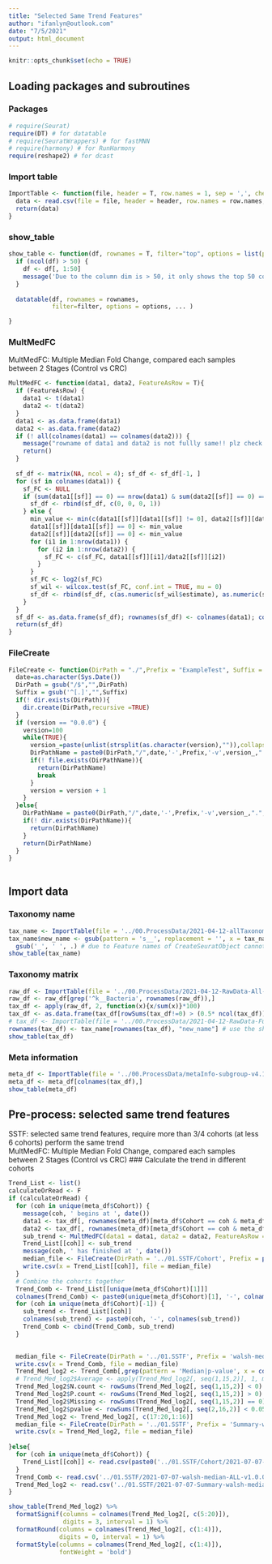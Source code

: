 ```yaml
---
title: "Selected Same Trend Features"
author: "ifanlyn@outlook.com"
date: "7/5/2021"
output: html_document
---
```


```r
knitr::opts_chunk$set(echo = TRUE)
```

## Loading packages and subroutines {.tabset}

### Packages

```r
# require(Seurat)
require(DT) # for datatable
# require(SeuratWrappers) # for fastMNN
# require(harmony) # for RunHarmony
require(reshape2) # for dcast
```

### Import table

```r
ImportTable <- function(file, header = T, row.names = 1, sep = ',', check.names = FALSE, ...){
  data <- read.csv(file = file, header = header, row.names = row.names, sep = sep, check.names = check.names, ...)
  return(data)
}
```

### show_table

```r
show_table <- function(df, rownames = T, filter="top", options = list(pageLength = 10, scrollX=T), ...){
  if (ncol(df) > 50) {
    df <- df[, 1:50]
    message('Due to the column dim is > 50, it only shows the top 50 columns.')
  }
  
  datatable(df, rownames = rownames, 
            filter=filter, options = options, ... )

}
```

### MultMedFC

MultMedFC: Multiple Median Fold Change, compared each samples between 2 Stages (Control vs CRC)

```r
MultMedFC <- function(data1, data2, FeatureAsRow = T){
  if (FeatureAsRow) {
    data1 <- t(data1)
    data2 <- t(data2)
  }
  data1 <- as.data.frame(data1)
  data2 <- as.data.frame(data2)
  if (! all(colnames(data1) == colnames(data2))) {
    message("rowname of data1 and data2 is not fullly same!! plz check it !!")
    return()
  }
  
  sf_df <- matrix(NA, ncol = 4); sf_df <- sf_df[-1, ]
  for (sf in colnames(data1)) {
    sf_FC <- NULL
    if (sum(data1[[sf]] == 0) == nrow(data1) & sum(data2[[sf]] == 0) == nrow(data2)) {
      sf_df <- rbind(sf_df, c(0, 0, 0, 1))
    } else {
      min_value <- min(c(data1[[sf]][data1[[sf]] != 0], data2[[sf]][data2[[sf]] != 0]))/10
      data1[[sf]][data1[[sf]] == 0] <- min_value
      data2[[sf]][data2[[sf]] == 0] <- min_value
      for (i1 in 1:nrow(data1)) {
        for (i2 in 1:nrow(data2)) {
          sf_FC <- c(sf_FC, data1[[sf]][i1]/data2[[sf]][i2])
        } 
      }
      sf_FC <- log2(sf_FC)
      sf_wil <- wilcox.test(sf_FC, conf.int = TRUE, mu = 0)
      sf_df <- rbind(sf_df, c(as.numeric(sf_wil$estimate), as.numeric(sf_wil$conf.int), as.numeric(sf_wil$p.value)))
    }
  }
  sf_df <- as.data.frame(sf_df); rownames(sf_df) <- colnames(data1); colnames(sf_df) <- c('Median', 'low-CI', 'high-CI', 'p-value')
  return(sf_df)
}
```

### FileCreate

```r
FileCreate <- function(DirPath = "./",Prefix = "ExampleTest", Suffix = "pdf", version = "0.0.0"){
  date=as.character(Sys.Date())
  DirPath = gsub("/$","",DirPath)
  Suffix = gsub('^[.]',"",Suffix)
  if(! dir.exists(DirPath)){
    dir.create(DirPath,recursive =TRUE)
  }
  if (version == "0.0.0") {
    version=100
    while(TRUE){
      version_=paste(unlist(strsplit(as.character(version),"")),collapse=".")
      DirPathName = paste0(DirPath,"/",date,'-',Prefix,'-v',version_,".",Suffix)
      if(! file.exists(DirPathName)){
        return(DirPathName)
        break
      }
      version = version + 1
    }
  }else{
    DirPathName = paste0(DirPath,"/",date,'-',Prefix,'-v',version_,".",Suffix)
    if(! dir.exists(DirPathName)){
      return(DirPathName)
    }
    return(DirPathName)
  }
}
  
```

## Import data {.tabset}

### Taxonomy name

```r
tax_name <- ImportTable(file = '../00.ProcessData/2021-04-12-allTaxonomySplitLevel-v1.0.1.tsv', sep = '\t')
tax_name$new_name <- gsub(pattern = 's__', replacement = '', x = tax_name$Specie) %>% 
  gsub('_', ' ', .) # due to Feature names of CreateSeuratObject cannot have underscores, replace with blanket space.
show_table(tax_name)
```

### Taxonomy matrix

```r
raw_df <- ImportTable(file = '../00.ProcessData/2021-04-12-RawData-All-filter1802-v1.0.0.tsv', sep = '\t')
raw_df <- raw_df[grep('^k__Bacteria', rownames(raw_df)),]
tax_df <- apply(raw_df, 2, function(x){x/sum(x)}*100)
tax_df <- as.data.frame(tax_df[rowSums(tax_df!=0) > (0.5* ncol(tax_df)), ])
# tax_df <- ImportTable(file = '../00.ProcessData/2021-04-12-RawData-Fungi-filter1802-v1.0.0.tsv', sep = '\t')
rownames(tax_df) <- tax_name[rownames(tax_df), "new_name"] # use the short species names
show_table(tax_df)
```

### Meta information

```r
meta_df <- ImportTable(file = '../00.ProcessData/metaInfo-subgroup-v4.1.csv')
meta_df <- meta_df[colnames(tax_df),]
show_table(meta_df)
```

## Pre-process: selected same trend features

SSTF: selected same trend features, require more than 3/4 cohorts (at less 6 cohorts) perform the same trend <br> MultMedFC: Multiple Median Fold Change, compared each samples between 2 Stages (Control vs CRC) \#\#\# Calculate the trend in different cohorts

```r
Trend_List <- list()
calculateOrRead <- F
if (calculateOrRead) {
  for (coh in unique(meta_df$Cohort)) {
    message(coh, ' begins at ', date())
    data1 <- tax_df[, rownames(meta_df)[meta_df$Cohort == coh & meta_df$Stage == 'CRC']]
    data2 <- tax_df[, rownames(meta_df)[meta_df$Cohort == coh & meta_df$Stage == 'CTRL']]
    sub_trend <- MultMedFC(data1 = data1, data2 = data2, FeatureAsRow = T)
    Trend_List[[coh]] <- sub_trend
    message(coh, ' has finished at ', date())
    median_file <- FileCreate(DirPath = '../01.SSTF/Cohort', Prefix = paste0('walsh-median-', coh), Suffix = 'csv')
    write.csv(x = Trend_List[[coh]], file = median_file)
  }
  # Combine the cohorts together
  Trend_Comb <- Trend_List[[unique(meta_df$Cohort)[1]]]
  colnames(Trend_Comb) <- paste0(unique(meta_df$Cohort)[1], '-', colnames(Trend_Comb))
  for (coh in unique(meta_df$Cohort)[-1]) {
    sub_trend <- Trend_List[[coh]]
    colnames(sub_trend) <- paste0(coh, '-', colnames(sub_trend))
    Trend_Comb <- cbind(Trend_Comb, sub_trend)
  }

  
  median_file <- FileCreate(DirPath = '../01.SSTF', Prefix = 'walsh-median-ALL', Suffix = 'csv')
  write.csv(x = Trend_Comb, file = median_file)
  Trend_Med_log2 <- Trend_Comb[,grep(pattern = 'Median|p-value', x = colnames(Trend_Comb))]
  # Trend_Med_log2$Average <- apply(Trend_Med_log2[, seq(1,15,2)], 1, mean)
  Trend_Med_log2$N.count <- rowSums(Trend_Med_log2[, seq(1,15,2)] < 0)
  Trend_Med_log2$P.count <- rowSums(Trend_Med_log2[, seq(1,15,2)] > 0)
  Trend_Med_log2$Missing <- rowSums(Trend_Med_log2[, seq(1,15,2)] == 0)
  Trend_Med_log2$pvalue <- rowSums(Trend_Med_log2[, seq(2,16,2)] < 0.05)
  Trend_Med_log2 <- Trend_Med_log2[, c(17:20,1:16)]
  median_file <- FileCreate(DirPath = '../01.SSTF', Prefix = 'Summary-walsh-median', Suffix = 'csv')
  write.csv(x = Trend_Med_log2, file = median_file)
  
}else{
  for (coh in unique(meta_df$Cohort)) {
    Trend_List[[coh]] <- read.csv(paste0('../01.SSTF/Cohort/2021-07-07-walsh-median-', coh, '-v1.0.0.csv'), header = T, row.names = 1, check.names = F)
  }
  Trend_Comb <- read.csv('../01.SSTF/2021-07-07-walsh-median-ALL-v1.0.0.csv', header = T, row.names = 1, check.names = F)
  Trend_Med_log2 <- read.csv('../01.SSTF/2021-07-07-Summary-walsh-median-v1.0.0.csv', header = T, row.names = 1, check.names = F)
}

show_table(Trend_Med_log2) %>%
  formatSignif(columns = colnames(Trend_Med_log2[, c(5:20)]),
               digits = 3, interval = 1) %>%
  formatRound(columns = colnames(Trend_Med_log2[, c(1:4)]),
              digits = 0, interval = 1) %>%
  formatStyle(columns = colnames(Trend_Med_log2[, c(1:4)]),
              fontWeight = 'bold')
```
